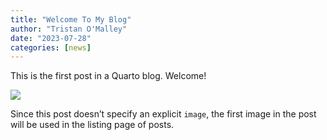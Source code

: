 ```yaml
---
title: "Welcome To My Blog"
author: "Tristan O'Malley"
date: "2023-07-28"
categories: [news]
---
```


This is the first post in a Quarto blog. Welcome!

![](thumbnail.jpg)

Since this post doesn't specify an explicit `image`, the first image in the post will be used in the listing page of posts.
